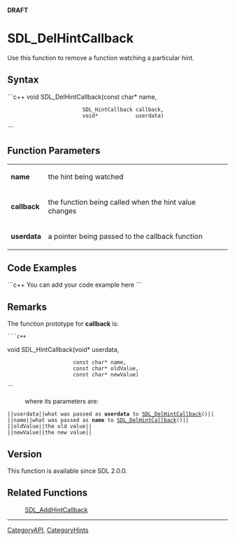<span color="red">'''DRAFT'''</span>


<!-- #*^*^*^*^*See http://wiki.libsdl.org/moin.cgi/SGFunctions for details on editing this page*^*^*^*^* -->


= SDL_DelHintCallback =
Use this function to remove a function watching a particular hint.




== Syntax ==
```c++
void SDL_DelHintCallback(const char*      name,
                         SDL_HintCallback callback,
                         void*            userdata)
```


== Function Parameters ==
{|
|'''name'''
|the hint being watched
|-
|'''callback'''
|the function being called when the hint value changes
|-
|'''userdata'''
|a pointer being passed to the callback function
|}


== Code Examples ==
```c++
You can add your code example here
```

<!-- #Leave this section as-is unless you have a code example to put in.  In that case, replace You can add your code example here with your code example following the Style Guide instructions.  Leave the rest of the markup alone and delete this comment. -->


== Remarks ==
The function prototype for '''callback''' is:
 ```c++
void SDL_HintCallback(void*       userdata,
                      const char* name,
                      const char* oldValue,
                      const char* newValue)
```
: where its parameters are:
 ||<code>userdata</code>||what was passed as '''userdata''' to [[SDL_DelHintCallback]]()||
 ||<code>name</code>||what was passed as '''name''' to [[SDL_DelHintCallback]]()||
 ||<code>oldValue</code>||the old value||
 ||<code>newValue</code>||the new value||

== Version ==
This function is available since SDL 2.0.0.

== Related Functions ==
:[[SDL_AddHintCallback]]

----
[[CategoryAPI]], [[CategoryHints]]
<!-- #See the Style Guide for instructions on editing the footer. -->
